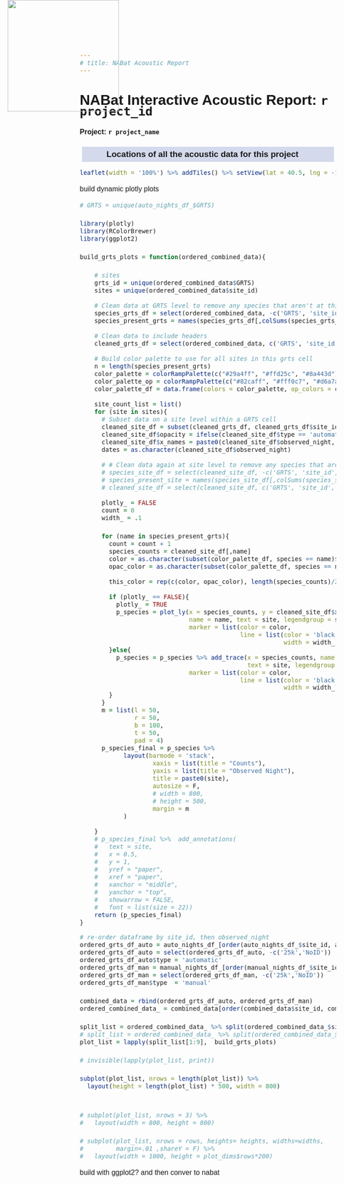 ```yaml
---
# title: NABat Acoustic Report
---
```


<style>
body{
  font-family: 'Oxygen', sans-serif;
  font-size: 16px;
  line-height: 24px;
  padding-top: 100px;
  padding-bottom: 40px;
}

h1,h2,h3,h4 {
  font-family: 'Raleway', sans-serif;
}

.main-container { 
  width: 1000px;
}
h3 {
  background-color: #D4DAEC;
  text-indent: 50px;
  margin: 5px;
  padding: 5px
}
h4 {
  text-indent: 0px;
}

g-table-intro h4 {
  text-indent: 0px;
}
</style>


<a href='https://sciencebase.usgs.gov/nabat/#/home'><img style="position: absolute; top: 0; left: 30px ; border: 0; width:250px;" src='nabat_logo.png' /></a>

# NABat Interactive Acoustic Report: **`r project_id`**
#### **Project**:  `r project_name`

### Locations of all the acoustic data for this project
```r
leaflet(width = '100%') %>% addTiles() %>% setView(lat = 40.5, lng = -105, zoom = 10)
```





build dynamic plotly plots

```r
# GRTS = unique(auto_nights_df_$GRTS)

library(plotly)
library(RColorBrewer)
library(ggplot2)

build_grts_plots = function(ordered_combined_data){

    # sites
    grts_id = unique(ordered_combined_data$GRTS)
    sites = unique(ordered_combined_data$site_id)
    
    # Clean data at GRTS level to remove any species that aren't at this GRTS cell
    species_grts_df = select(ordered_combined_data, -c('GRTS', 'site_id', 'site_name', 'observed_night', 'type'))
    species_present_grts = names(species_grts_df[,colSums(species_grts_df) > 0])
    
    # Clean data to include headers
    cleaned_grts_df = select(ordered_combined_data, c('GRTS', 'site_id', 'site_name', 'observed_night', 'type', species_present_grts))
    
    # Build color palette to use for all sites in this grts cell
    n = length(species_present_grts)
    color_palette = colorRampPalette(c("#29a4ff", "#ffd25c", "#8a443d"))(n)
    color_palette_op = colorRampPalette(c("#82caff", "#fff0c7", "#d6a7a3"))(n)
    color_palette_df = data.frame(colors = color_palette, op_colors = color_palette_op, species = species_present_grts)
    
    site_count_list = list()
    for (site in sites){
      # Subset data on a site level within a GRTS cell
      cleaned_site_df = subset(cleaned_grts_df, cleaned_grts_df$site_id == site)
      cleaned_site_df$opacity = ifelse(cleaned_site_df$type == 'automatic', 1, .5)
      cleaned_site_df$x_names = paste0(cleaned_site_df$observed_night,'_', cleaned_site_df$type)
      dates = as.character(cleaned_site_df$observed_night)
      
      # # Clean data again at site level to remove any species that aren't at this site
      # species_site_df = select(cleaned_site_df, -c('GRTS', 'site_id', 'site_name', 'observed_night'))
      # species_present_site = names(species_site_df[,colSums(species_site_df) > 0])
      # cleaned_site_df = select(cleaned_site_df, c('GRTS', 'site_id', 'site_name', 'observed_night', species_present_site))
      
      plotly_ = FALSE
      count = 0
      width_ = .1

      for (name in species_present_grts){
        count = count + 1
        species_counts = cleaned_site_df[,name]
        color = as.character(subset(color_palette_df, species == name)$colors)
        opac_color = as.character(subset(color_palette_df, species == name)$op_colors)
        
        this_color = rep(c(color, opac_color), length(species_counts)/2)
        
        if (plotly_ == FALSE){
          plotly_ = TRUE
          p_species = plot_ly(x = species_counts, y = cleaned_site_df$x_names, type = 'bar', orientation = 'h',
                              name = name, text = site, legendgroup = site,
                              marker = list(color = color,
                                            line = list(color = 'black',
                                                        width = width_)))
        }else{
          p_species = p_species %>% add_trace(x = species_counts, name = name,
                                              text = site, legendgroup = site,
                              marker = list(color = color,
                                            line = list(color = 'black',
                                                        width = width_)))
        }
      }
      m = list(l = 50,
               r = 50,
               b = 100,
               t = 50,
               pad = 4)
      p_species_final = p_species %>%
            layout(barmode = 'stack',
                    xaxis = list(title = "Counts"),
                    yaxis = list(title = "Observed Night"),
                    title = paste0(site),
                    autosize = F,
                    # width = 800,
                    # height = 500,
                    margin = m
            )
      
    }
    # p_species_final %>%  add_annotations(
    #   text = site,
    #   x = 0.5,
    #   y = 1,
    #   yref = "paper",
    #   xref = "paper",
    #   xanchor = "middle",
    #   yanchor = "top",
    #   showarrow = FALSE,
    #   font = list(size = 22))
    return (p_species_final)
}


```

```r

# re-order dataframe by site_id, then observed_night
ordered_grts_df_auto = auto_nights_df_[order(auto_nights_df_$site_id, auto_nights_df_$observed_night),]
ordered_grts_df_auto = select(ordered_grts_df_auto, -c('25k','NoID'))
ordered_grts_df_auto$type = 'automatic'
ordered_grts_df_man = manual_nights_df_[order(manual_nights_df_$site_id, manual_nights_df_$observed_night),]
ordered_grts_df_man = select(ordered_grts_df_man, -c('25k','NoID'))
ordered_grts_df_man$type  = 'manual'

combined_data = rbind(ordered_grts_df_auto, ordered_grts_df_man)
ordered_combined_data_ = combined_data[order(combined_data$site_id, combined_data$observed_night),]

split_list = ordered_combined_data_ %>% split(ordered_combined_data_$site_id)
# split_list = ordered_combined_data_ %>% split(ordered_combined_data_$GRTS)
plot_list = lapply(split_list[1:9],  build_grts_plots)

# invisible(lapply(plot_list, print))

subplot(plot_list, nrows = length(plot_list)) %>%
  layout(height = length(plot_list) * 500, width = 800)


# subplot(plot_list, nrows = 3) %>%
#   layout(width = 800, height = 800)

# subplot(plot_list, nrows = rows, heights= heights, widths=widths,
#         margin=.01 ,shareY = F) %>%
#   layout(width = 1000, height = plot_dims$rows*200)
```

build with ggplot2? and then conver to nabat
```r


```






